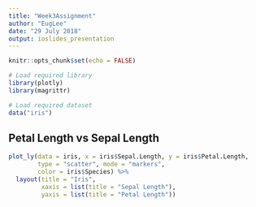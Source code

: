 ```yaml
---
title: "Week3Assignment"
author: "EugLee"
date: "29 July 2018"
output: ioslides_presentation
---
```


```r
knitr::opts_chunk$set(echo = FALSE)
```

```r
# Load required library
library(plotly)
library(magrittr)

# Load required dataset
data("iris")
```

## Petal Length vs Sepal Length
```r
plot_ly(data = iris, x = iris$Sepal.Length, y = iris$Petal.Length, 
        type = "scatter", mode = "markers",
        color = iris$Species) %>%
  layout(title = "Iris",
         xaxis = list(title = "Sepal Length"), 
         yaxis = list(title = "Petal Length"))
```
